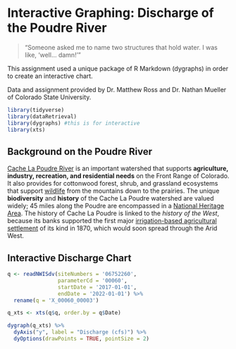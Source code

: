# Interactive Graphing: Discharge of the Poudre River 

>"Someone asked me to name two structures that hold water. I was like, 'well… damn!'" 

This assignment used a unique package of R Markdown (dygraphs) in order to create an interactive chart.

Data and assignment provided by Dr. Matthew Ross and Dr. Nathan Mueller of Colorado State University.

```r
library(tidyverse)
library(dataRetrieval)
library(dygraphs) #this is for interactive
library(xts)
```

## Background on the Poudre River

[Cache La Poudre River](https://edits.nationalmap.gov/apps/gaz-domestic/public/summary/205018) is an important watershed that supports **agriculture, industry, recreation, and residential needs** on the Front Range of Colorado. It also provides for cottonwood forest, shrub, and grassland ecosystems that support [wildlife](http://poudretrail.org/habitat-wildlife/#fish) from the mountains down to the prairies. The unique **biodiversity** and **history** of the Cache La Poudre watershed are valued widely; 45 miles along the Poudre are encompassed in a [National Heritage Area](https://www.nps.gov/places/cache-la-poudre-river-national-heritage-area.htm).
The history of Cache La Poudre is linked to the *history of the West*, because its banks supported the first major [irrigation-based agricultural settlement](https://www-jstor-org.ezproxy2.library.colostate.edu/stable/pdf/1821074.pdf) of its kind in 1870, which would soon spread through the Arid West.

## Interactive Discharge Chart

```r

q <- readNWISdv(siteNumbers = '06752260',
                parameterCd = '00060',
                startDate = '2017-01-01',
                endDate = '2022-01-01') %>%
  rename(q = 'X_00060_00003')

q_xts <- xts(q$q, order.by = q$Date)

dygraph(q_xts) %>%
  dyAxis("y", label = "Discharge (cfs)") %>%
  dyOptions(drawPoints = TRUE, pointSize = 2)

```
